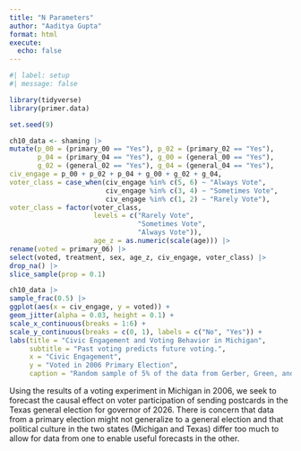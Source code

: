 ```yaml
---
title: "N Parameters"
author: "Aaditya Gupta"
format: html
execute: 
  echo: false
---
```


```r
#| label: setup
#| message: false

library(tidyverse)
library(primer.data)
```

```r
set.seed(9)

ch10_data <- shaming |>
mutate(p_00 = (primary_00 == "Yes"), p_02 = (primary_02 == "Yes"),
       p_04 = (primary_04 == "Yes"), g_00 = (general_00 == "Yes"),
       g_02 = (general_02 == "Yes"), g_04 = (general_04 == "Yes"),
civ_engage = p_00 + p_02 + p_04 + g_00 + g_02 + g_04,
voter_class = case_when(civ_engage %in% c(5, 6) ~ "Always Vote",
                        civ_engage %in% c(3, 4) ~ "Sometimes Vote",
                        civ_engage %in% c(1, 2) ~ "Rarely Vote"),
voter_class = factor(voter_class, 
                     levels = c("Rarely Vote", 
                                "Sometimes Vote", 
                                "Always Vote")), 
                     age_z = as.numeric(scale(age))) |>
rename(voted = primary_06) |>
select(voted, treatment, sex, age_z, civ_engage, voter_class) |>
drop_na() |>
slice_sample(prop = 0.1)

ch10_data |>
sample_frac(0.5) |>
ggplot(aes(x = civ_engage, y = voted)) +
geom_jitter(alpha = 0.03, height = 0.1) +
scale_x_continuous(breaks = 1:6) +
scale_y_continuous(breaks = c(0, 1), labels = c("No", "Yes")) +
labs(title = "Civic Engagement and Voting Behavior in Michigan",
     subtitle = "Past voting predicts future voting.",
     x = "Civic Engagement",
     y = "Voted in 2006 Primary Election",
     caption = "Random sample of 5% of the data from Gerber, Green, and Larimer (2008)")
```

Using the results of a voting experiment in Michigan in 2006, we seek to forecast the causal effect on voter participation of sending postcards in the Texas general election for governor of 2026. There is concern that data from a primary election might not generalize to a general election and that political culture in the two states (Michigan and Texas) differ too much to allow for data from one to enable useful forecasts in the other.

